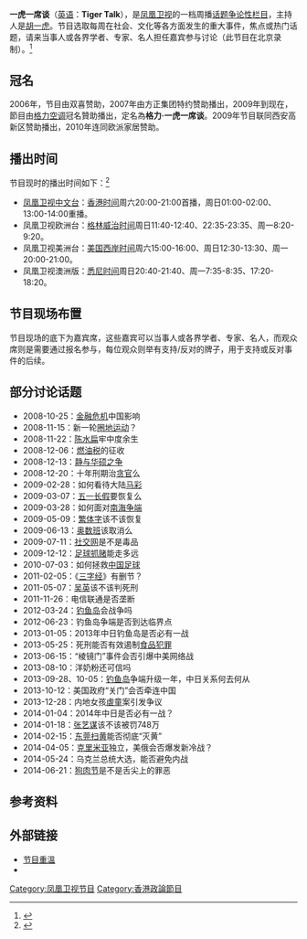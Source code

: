 {{In-progress_tvshow|一虎一席谈}}
{{电视节目信息框
| 名称      = 一虎一席谈<br>Tiger Talk
| 图片      = [[File:一虎一席谈.jpg|300px]]
| 图说      = 现行使用的片头
| 类型      = 政论节目
| 原创      = [[凤凰卫视|凤凰卫视]]
| 主持      = [[胡一虎|胡一虎]]
| 地区      = {{CHNML}}<br>{{HK}}
| 语言      = [[普通话|普通话]]
| 字幕     = [[繁体中文|繁体中文]]
| 标语      = 一虎一席谈，有话大家谈！<br>这里不是一言堂，所有的意见都备受尊重。
| 集数  = 438（至2014年6月29日）
| 每集长度  = 60分钟（含广告）
| 制作公司  = 北京冠华世纪文化传播有限公司
| 电视网    = [[凤凰卫视中文台|凤凰卫视中文台]]、欧洲台、美洲台、澳洲版
| 视频制式  = [[SDTV|SDTV]]、[[HDTV|HDTV]]（2014年起高标清同步广播）
| 播出国家  = {{HK}}
| 开始      = 2006年
| 结束      = 至今
| 官方网站  = https://www.youtube.com/watch?v=mtDzCZHKsQM&index=16&list=PLvXvMUSstINfmrcFH0LFBBYW9OcEuA3yx}}
{{UTC+8}}

'''一虎一席谈'''（[[英语|英语]]：'''Tiger Talk'''），是[[凤凰卫视|凤凰卫视]]的一档周播[[话题争论性栏目|话题争论性栏目]]，主持人是[[胡一虎|胡一虎]]。节目选取每周在社会、文化等各方面发生的重大事件，焦点或热门话题，请来当事人或各界学者、专家、名人担任嘉宾参与讨论（此节目在北京录制）。<ref>{{Cite web |url=http://v.ifeng.com/vlist/tv/yhyxt/all/0/1/detail.shtml |title=一虎一席谈 |accessdate=2014-07-01 |archive-date=2019-05-11 |archive-url=https://web.archive.org/web/20190511155437/http://v.ifeng.com/vlist/tv/yhyxt/all/0/1/detail.shtml |dead-url=no }}</ref>

==冠名==
2006年，节目由双喜赞助，2007年由方正集团特约赞助播出，2009年到现在，節目由[[格力空调|格力空调]]冠名贊助播出，定名為'''格力·一虎一席谈'''。2009年节目联同西安高新区赞助播出，2010年连同欧派家居赞助。

==播出时间==
节目现时的播出时间如下：<ref>{{Cite web |url=http://phtv.ifeng.com/epg/ |title=节目单 |accessdate=2014-07-01 |archive-date=2013-07-14 |archive-url=https://web.archive.org/web/20130714052031/http://phtv.ifeng.com/epg/ |dead-url=no }}</ref>
*[[凤凰卫视中文台|凤凰卫视中文台]]：[[香港时间|香港时间]]周六20:00-21:00首播，周日01:00-02:00、13:00-14:00重播。 
*凤凰卫视欧洲台：[[格林威治时间|格林威治时间]]周日11:40-12:40、22:35-23:35、周一8:20-9:20。
*凤凰卫视美洲台：[[美国西岸时间|美国西岸时间]]周六15:00-16:00、周日12:30-13:30、周一20:00-21:00。
*凤凰卫视澳洲版：[[悉尼时间|悉尼时间]]周日20:40-21:40、周一7:35-8:35、17:20-18:20。

==节目现场布置==
节目现场的底下为嘉宾席，这些嘉宾可以当事人或各界学者、专家、名人，而观众席则是需要通过报名参与，每位观众则举有支持/反对的牌子，用于支持或反对事件的后续。

==部分讨论话题==
*2008-10-25：[[金融危机|金融危机]]中国影响
*2008-11-15：新一轮[[圈地运动|圈地运动]]？
*2008-11-22：[[陈水扁|陈水扁]]牢中度余生
*2008-12-06：[[燃油税|燃油税]]的征收
*2008-12-13：[[黄静诉华硕案|静与华硕之争]]
*2008-12-20：十年刑期治[[贪官|贪官]]么
*2009-02-28：如何看待大陆[[马彩|马彩]]
*2009-03-07：[[五一长假|五一长假]]要恢复么
*2009-03-28：如何面对[[南海争端|南海争端]]
*2009-05-09：[[繁体字|繁体字]]该不该恢复
*2009-06-13：[[奥数班|奥数班]]该取消么
*2009-07-11：[[社交网|社交网]]是不是毒品
*2009-12-12：[[中国足球反赌风暴|足球抓赌]]能走多远
*2010-07-03：如何拯救[[中国足球|中国足球]]
*2011-02-05：《[[三字经|三字经]]》有删节？
*2011-05-07：[[吴英|吴英]]该不该判死刑
*2011-11-26：电信联通是否垄断
*2012-03-24：[[钓鱼岛|钓鱼岛]]会战争吗
*2012-06-23：钓鱼岛争端是否到达临界点
*2013-01-05：2013年中日钓鱼岛是否必有一战
*2013-05-25：死刑能否有效遏制[[食品犯罪|食品犯罪]]
*2013-06-15：“棱镜门”事件会否引爆中美网络战
*2013-08-10：洋奶粉还可信吗
*2013-09-28、10-05：[[钓鱼岛|钓鱼岛]]争端升级一年，中日关系何去何从
*2013-10-12：美国政府“关门”会否牵连中国
*2013-12-28：内地女孩[[虐童|虐童]]案引发争议
*2014-01-04：2014年中日是否必有一战？
*2014-01-18：[[张艺谋|张艺谋]]该不该被罚748万
*2014-02-15：[[东莞扫黄|东莞扫黄]]能否彻底“灭黄”
*2014-04-05：[[克里米亚|克里米亚]]独立，美俄会否爆发新冷战？
*2014-05-24：乌克兰总统大选，能否避免内战
*2014-06-21：[[狗肉节|狗肉节]]是不是舌尖上的罪恶 

==参考资料==
{{reflist}}
==外部链接==
*[https://www.youtube.com/playlist?list=PLAPUFB0EKWq_vMrgw-IJwAp6iXfodMsxG 节目重溫]
*{{sinaweibo|yhyxt}}
[[Category:凤凰卫视节目|Category:凤凰卫视节目]]
[[Category:香港政論節目|Category:香港政論節目]]